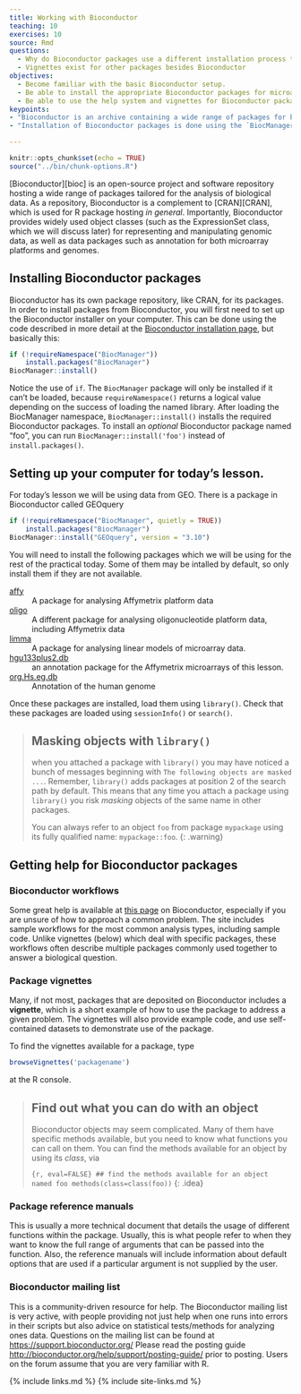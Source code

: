 ```yaml
---
title: Working with Bioconductor
teaching: 10
exercises: 10
source: Rmd
questions: 
  - Why do Bioconductor packages use a different installation process than other R packages?
  - Vignettes exist for other packages besides Bioconductor
objectives:
  - Become familiar with the basic Bioconductor setup.
  - Be able to install the appropriate Bioconductor packages for microarray analysis
  - Be able to use the help system and vignettes for Bioconductor packages
keypoints: 
- "Bioconductor is an archive containing a wide range of packages for bioinformatics analysis."
- "Installation of Bioconductor packages is done using the `BiocManager::install()` function, rather than through the usual `install.packages()`"

---
```


```r
knitr::opts_chunk$set(echo = TRUE)
source("../bin/chunk-options.R")
```

[Bioconductor][bioc] is an open-source project and software repository hosting a
wide range of packages tailored for the analysis of biological data. As a repository, Bioconductor is a complement to [CRAN][CRAN], which is used for R package hosting *in general*.  Importantly,
Bioconductor provides widely used object classes (such as the ExpressionSet class, which we
will discuss later) for representing and manipulating genomic data, as well as data
packages such as annotation for both microarray platforms and genomes.

## Installing Bioconductor packages 

Bioconductor has its own package repository, like CRAN, for its packages. In order to install packages from Bioconductor, you will first need to set up the
Bioconductor installer on your computer. This can be done using the code described in more detail at the [Bioconductor installation page](http://www.bioconductor.org/install/), but basically this:


```r
if (!requireNamespace("BiocManager"))
    install.packages("BiocManager")
BiocManager::install()
```

Notice the use of `if`. The `BiocManager` package will only be installed if it can't be loaded, because `requireNamespace()` returns a logical value depending on the success of loading the named library.  After loading the BiocManager namespace, `BiocManager::install()` installs the required Bioconductor packages. To install  an *optional* Bioconductor package named "foo", you can run `BiocManager::install('foo')` instead of `install.packages()`. 

## Setting up your computer for today's lesson.

For today's lesson we will be using data from GEO. There is a package in Bioconductor called GEOquery 

```r
if (!requireNamespace("BiocManager", quietly = TRUE))
    install.packages("BiocManager")
BiocManager::install("GEOquery", version = "3.10")
```

You will need to install the following packages which we will be using for the rest of the practical today. Some of them may be intalled by default, so only install them if they are not available.

[affy](http://bioconductor.org/packages/release/bioc/html/affy.html)
: A package for analysing Affymetrix platform data

[oligo](http://bioconductor.org/packages/release/bioc/html/oligo.html)
: A different package for analysing oligonucleotide platform data, including Affymetrix data

[limma](http://bioconductor.org/packages/release/bioc/html/limma.html)
: A package for analysing linear models of microarray data.

[hgu133plus2.db](http://bioconductor.org/packages/release/data/annotation/html/hgu133plus2.db.html)
: an annotation package for the Affymetrix microarrays of this lesson.

[org.Hs.eg.db](https://bioconductor.org/packages/release/data/annotation/html/org.Hs.eg.db.html)
: Annotation of the human genome

Once these packages are installed, load them using `library()`. Check that these
packages are loaded using `sessionInfo()` or `search()`.


> ## Masking objects with `library()`
> 
> when you attached a package with `library()` you may have noticed a
> bunch of messages beginning with `The following objects are masked
> ...`. Remember, `library()` adds packages at position 2 of the
> search path by default. This means that any time you attach a
> package using `library()` you risk _masking_ objects of the same
> name in other packages.
> 
> You can always refer to an object `foo` from package `mypackage` using its fully qualified name: `mypackage::foo`.
{: .warning}

## Getting help for Bioconductor packages 

### Bioconductor workflows 

Some great help is available at [this page](http://bioconductor.org/packages/release/BiocViews.html#___Workflow) on Bioconductor, especially if you are unsure of how to approach a common problem.
The site includes sample workflows for the most common analysis types, including sample code. 
Unlike vignettes (below) which deal with specific packages, these workflows often describe multiple packages commonly used together to answer a biological question.

### Package vignettes 

Many, if not most, packages that are deposited on Bioconductor includes a **vignette**,
which is a short example of how to use the package to address a given problem. The
vignettes will also provide example code, and use self-contained datasets to demonstrate
use of the package.

To find the vignettes available for a package, type

```r
browseVignettes('packagename')
```
at the R console.

> ## Find out what you can do with an object
>
> Bioconductor objects may seem complicated. Many of them have specific methods available, but you need to know what functions you can call on them. You can find the methods available for an object by using its *class*, via
>
> ```{r, eval=FALSE}
> ## find the methods available for an object named foo
> methods(class=class(foo))
> ```
{: .idea}


### Package reference manuals

This is usually a more technical document that details the usage of different functions within the
package. Usually, this is what people refer to when they want to know the full range of
arguments that can be passed into the function. Also, the reference manuals will include
information about default options that are used if a particular argument is not supplied
by the user.

### Bioconductor mailing list

This is a community-driven resource for help. The Bioconductor mailing list is very
active, with people providing not just help when one runs into errors in their scripts but
also advice on statistical tests/methods for analyzing ones data. Questions on the mailing
list can be found at [https://support.bioconductor.org/](https://support.bioconductor.org/) Please read the posting guide
[http://bioconductor.org/help/support/posting-guide/](http://bioconductor.org/help/support/posting-guide/) prior to posting. Users on the forum
assume that you are very familiar with R. 


{% include links.md %}
{% include site-links.md %}
